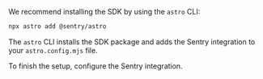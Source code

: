 We recommend installing the SDK by using the `astro` CLI:

```bash
npx astro add @sentry/astro
```

The `astro` CLI installs the SDK package and adds the Sentry integration to your `astro.config.mjs` file.

To finish the setup, configure the Sentry integration.
